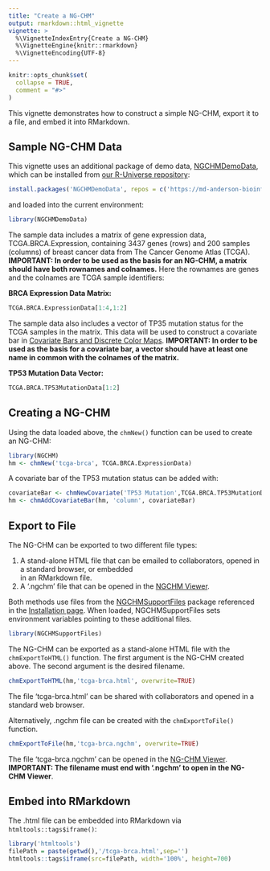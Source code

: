 ```yaml
---
title: "Create a NG-CHM"
output: rmarkdown::html_vignette
vignette: >
  %\VignetteIndexEntry{Create a NG-CHM}
  %\VignetteEngine{knitr::rmarkdown}
  %\VignetteEncoding{UTF-8}
---
```


```r
knitr::opts_chunk$set(
  collapse = TRUE,
  comment = "#>"
)
```

This vignette demonstrates how to construct a simple NG-CHM, export it to a file, and embed it into RMarkdown.

## Sample NG-CHM Data

This vignette uses an additional package of demo data, [NGCHMDemoData](https://github.com/MD-Anderson-Bioinformatics/NGCHMDemoData), 
which can be installed from [our R-Universe repository](https://md-anderson-bioinformatics.r-universe.dev/packages):

```r
install.packages('NGCHMDemoData', repos = c('https://md-anderson-bioinformatics.r-universe.dev', 'https://cloud.r-project.org'))
```

and loaded into the current environment:

```r
library(NGCHMDemoData)
```

The sample data includes a matrix of gene expression data, TCGA.BRCA.Expression, containing 3437 genes (rows) and 200 samples 
(columns) of breast cancer data from The Cancer Genome Atlas (TCGA). **IMPORTANT: In order to be used as the basis for an NG-CHM, a matrix should have both
rownames and colnames.** Here the rownames are genes and the colnames are TCGA sample identifiers:

**BRCA Expression Data Matrix:**

```r
TCGA.BRCA.ExpressionData[1:4,1:2]
```

The sample data also includes a vector of TP35 mutation status for the TCGA samples in the matrix. This 
data will be used to construct a covariate bar in 
[Covariate Bars and Discrete Color Maps](covariate-bars-and-discrete-color-maps.html). 
**IMPORTANT: In order to be used as the basis for a covariate bar,
a vector should have at least one name in common with the colnames of the matrix.**

**TP53 Mutation Data Vector:**

```r
TCGA.BRCA.TP53MutationData[1:2]
```

## Creating a NG-CHM

Using the data loaded above, the `chmNew()` function can be used to create an NG-CHM:

```r
library(NGCHM)
hm <- chmNew('tcga-brca', TCGA.BRCA.ExpressionData)
```

A covariate bar of the TP53 mutation status can be added with:

```r
covariateBar <- chmNewCovariate('TP53 Mutation',TCGA.BRCA.TP53MutationData)
hm <- chmAddCovariateBar(hm, 'column', covariateBar)
```


## Export to File

The NG-CHM can be exported to two different file types:

1. A stand-alone HTML file that can be emailed to collaborators, opened in a standard browser, or embedded  
   in an RMarkdown file.
2. A '.ngchm' file that can be opened in the [NGCHM Viewer](https://www.ngchm.net/Downloads/current/ngChmApp.html).

Both methods use files from the [NGCHMSupportFiles](https://github.com/MD-Anderson-Bioinformatics/NGCHMSupportFiles) package 
referenced in the [Installation page](Installation.html). When loaded, NGCHMSupportFiles 
sets environment variables pointing to these additional files.

```r
library(NGCHMSupportFiles)
```

The NG-CHM can be exported as a stand-alone HTML file with the `chmExportToHTML()` function.
The first argument is the NG-CHM created above. The second argument is the desired filename.

```r
chmExportToHTML(hm,'tcga-brca.html', overwrite=TRUE)
```

The file 'tcga-brca.html' can be shared with collaborators and opened in a standard web browser.

Alternatively, .ngchm file can be created with the `chmExportToFile()` function.


```r
chmExportToFile(hm,'tcga-brca.ngchm', overwrite=TRUE)
```

The file 'tcga-brca.ngchm' can be opened in the [NG-CHM Viewer](https://www.ngchm.net/Downloads/current/ngChmApp.html).
**IMPORTANT: The filename must end with '.ngchm' to open in the NG-CHM Viewer**. 


## Embed into RMarkdown

The .html file can be embedded into RMarkdown via `htmltools::tags$iframe()`:

```r
library('htmltools')
filePath = paste(getwd(),'/tcga-brca.html',sep='')
htmltools::tags$iframe(src=filePath, width='100%', height=700)
```


